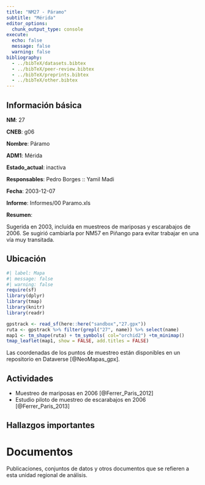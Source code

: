 ```yaml
---
title: "NM27 - Páramo"
subtitle: "Mérida"
editor_options: 
  chunk_output_type: console
execute:
  echo: false 
  message: false
  warning: false
bibliography: 
  - ../bibTeX/datasets.bibtex
  - ../bibTeX/peer-review.bibtex
  - ../bibTeX/preprints.bibtex
  - ../bibTeX/other.bibtex
---
```


## Información básica

**NM**: 27

**CNEB**: g06

**Nombre**: Páramo

**ADM1**: Mérida

**Estado_actual**: inactiva

**Responsables**: Pedro Borges :: Yamil Madi

**Fecha**: 2003-12-07

**Informe**: Informes/00 Paramo.xls

**Resumen**: <p>Sugerida en 2003, inclu&iacute;da en muestreos de mariposas y escarabajos de 2006. Se sugiri&oacute; cambiarla por NM57 en Pi&ntilde;ango para evitar trabajar en una v&iacute;a muy transitada.</p>


## Ubicación

```r
#| label: Mapa
#| message: false
#| warning: false
require(sf)
library(dplyr)
library(tmap)
library(knitr)
library(readr)

gpstrack <- read_sf(here::here("sandbox","27.gpx"))
ruta <- gpstrack %>% filter(grepl("27", name)) %>% select(name) 
map1 <- tm_shape(ruta) + tm_symbols( col="orchid2") +tm_minimap()
tmap_leaflet(map1, show = FALSE, add.titles = FALSE)
```

Las coordenadas de los puntos de muestreo están disponibles en un repositorio en Dataverse [@NeoMapas_gpx].


## Actividades

- Muestreo de mariposas en 2006 [@Ferrer_Paris_2012]
- Estudio piloto de muestreo de escarabajos en 2006 [@Ferrer_Paris_2013]


## Hallazgos importantes


# Documentos

Publicaciones, conjuntos de datos y otros documentos que se refieren a esta unidad regional de análisis.

::: {#refs}
:::

